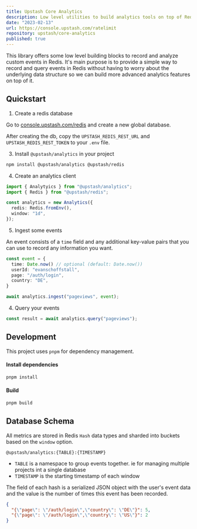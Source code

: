 ```yaml
---
title: Upstash Core Analytics
description: Low level utilities to build analytics tools on top of Redis.
date: "2023-02-13"
url: https://console.upstash.com/ratelimit
repository: upstash/core-analytics
published: true
---
```


This library offers some low level building blocks to record and analyze custom events in Redis.
It's main purpose is to provide a simple way to record and query events in Redis without having to worry about the underlying data structure so we can build more advanced analytics features on top of it.

## Quickstart

1. Create a redis database

Go to [console.upstash.com/redis](https://console.upstash.com/redis) and create
a new global database.

After creating the db, copy the `UPSTASH_REDIS_REST_URL` and `UPSTASH_REDIS_REST_TOKEN` to your `.env` file.

3. Install `@upstash/analytics` in your project

```bash
npm install @upstash/analytics @upstash/redis
```

4. Create an analytics client

```ts
import { Analytyics } from "@upstash/analytics";
import { Redis } from "@upstash/redis";

const analytics = new Analytics({
  redis: Redis.fromEnv(),
  window: "1d",
});
```

5. Ingest some events

An event consists of a `time` field and any additional key-value pairs that you can use to record any information you want.

```ts
const event = {
  time: Date.now() // optional (default: Date.now())
  userId: "evanschoffstall",
  page: "/auth/login",
  country: "DE",
}

await analytics.ingest("pageviews", event);
```

4. Query your events

```ts
const result = await analytics.query("pageviews");
```

## Development

This project uses `pnpm` for dependency management.

#### Install dependencies

```bash
pnpm install
```

#### Build

```bash
pnpm build
```

## Database Schema

All metrics are stored in Redis `Hash` data types and sharded into buckets based on the `window` option.

```
@upstash/analytics:{TABLE}:{TIMESTAMP}
```

- `TABLE` is a namespace to group events together. ie for managing multiple projects int a single database
- `TIMESTAMP` is the starting timestamp of each window

The field of each hash is a serialized JSON object with the user's event data and the value is the number of times this event has been recorded.

```json
{
  "{\"page\": \"/auth/login\",\"country\": \"DE\"}": 5,
  "{\"page\": \"/auth/login\",\"country\": \"US\"}": 2
}
```
